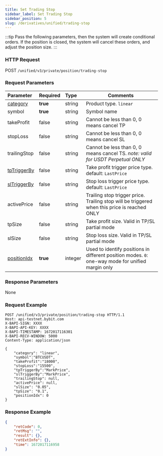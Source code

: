 ```yaml
---
title: Set Trading Stop
sidebar_label: Set Trading Stop
sidebar_position: 5
slug: /derivatives/unified/trading-stop
---
```

:::tip
Pass the following parameters, then the system will create conditional orders. If the position is closed, the system will cancel these orders, and adjust the position size.
:::

### HTTP Request
POST `/unified/v3/private/position/trading-stop`

### Request Parameters
| Parameter | Required | Type | Comments|
|:----- |:-------|:-----|------ |
|[category](../enum#category) |**true** |string |Product type. `linear` |
|symbol |**true** |string |Symbol name|
|takeProfit |false |string |Cannot be less than 0, 0 means cancel TP |
|stopLoss |false |string |Cannot be less than 0, 0 means cancel SL |
|trailingStop |false |string |Cannot be less than 0, 0 means cancel TS. _note: valid for USDT Perpetual ONLY_ |
|[tpTriggerBy](../enum#triggerby) |false |string |Take profit trigger price type. default: `LastPrice` |
|[slTriggerBy](../enum#triggerby) |false |string |Stop loss trigger price type. default: `LastPrice` |
|activePrice |false |string |Trailing stop trigger price. Trailing stop will be triggered when this price is reached ONLY |
|tpSize |false |string |Take profit size. Valid in TP/SL partial mode |
|slSize |false |string |Stop loss size. Valid in TP/SL partial mode |
|[positionIdx](../enum#positionidx) |**true** |integer |Used to identify positions in different position modes. `0`: one-way mode for unified margin only |

### Response Parameters
None

### Request Example

```http
POST /unified/v3/private/position/trading-stop HTTP/1.1
Host: api-testnet.bybit.com
X-BAPI-SIGN: XXXX
X-BAPI-API-KEY: XXXX
X-BAPI-TIMESTAMP: 1672017116301
X-BAPI-RECV-WINDOW: 5000
Content-Type: application/json

{
    "category": "linear",
    "symbol":"BTCUSDT",
    "takeProfit":"18000",
    "stopLoss":"15500",
    "tpTriggerBy":"MarkPrice",
    "slTriggerBy":"MarkPrice",
    "trailingStop": null,
    "activePrice": null,
    "slSize": "0.05",
    "tpSize": "0.1",
    "positionIdx": 0
}
```

### Response Example

```json
{
    "retCode": 0,
    "retMsg": "",
    "result": {},
    "retExtInfo": {},
    "time": 1672017116958
}
```